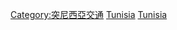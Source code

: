 {{Commonscat|Rail transport in Tunisia}}

[[Category:突尼西亞交通|Category:突尼西亞交通]]
[[Category:各國鐵路|Tunisia]]
[[Category:非洲鐵路|Tunisia]]